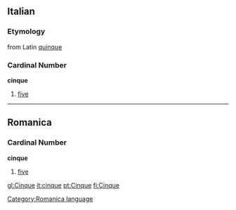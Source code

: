 ==Italian==
===Etymology===
from Latin [[quinque]]

===Cardinal Number===
'''cinque'''

# [[five]]
----
==Romanica==
[[Category:Romanica language]]
===Cardinal Number===
'''cinque'''

# [[five]]

[[gl:Cinque]]
[[it:cinque]]
[[pt:Cinque]]
[[fi:Cinque]]